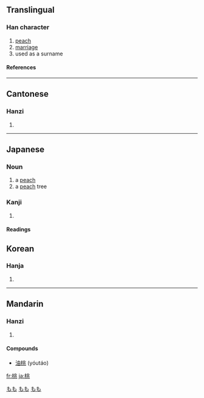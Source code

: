 ==Translingual==
===Han character===
{{Han char|rn=75|rad=木|as=06|sn=10|four=4291<sub>3</sub>|canj=木中一人 (DLMO)}}
# [[peach]]
# [[marriage]]
# used as a surname
====References====
{{Han ref|kx=0525.040|dkj=14757|dj=0913.080|hdz=21202.070|uh=6843|ud=26691|bh=AEE7|bd=44775}}

----
==Cantonese==
===Hanzi===
{{yue-hanzi|jyut=|y=tou4}}
# {{defn|Cantonese}}

----
==Japanese==
[[Category:1000_Japanese_basic_words|もも]]
===Noun===
{{ja-noun|k|hira=もも|rom=momo}}
#a [[peach]]
#a [[peach]] tree
[[Category:ja:Fruits|もも]]
[[Category:ja:Trees|もも]]
===Kanji===
{{ja-kanji|grade=|rs=木06}}
# {{defn|Japanese}} 
====Readings====
{{ja-readings|on=[[とう]] (tō)|kun=[[もも]] (momo)}}

==Korean==
===Hanja===
{{ko-hanja|hangeul=도|eumhun=|rv=do|mr=to|y=to}}
# {{defn|Korean}}

----
==Mandarin==
===Hanzi===
{{cmn-hanzi|pin=[[táo]] (tao2)|wg=t'ao<sup>2</sup>}}
# {{defn|Mandarin}}

====Compounds====
* [[油桃]] (yóutáo)

[[fr:桃]]
[[ja:桃]]